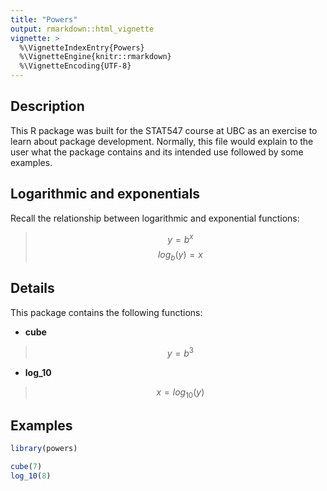 ```yaml
---
title: "Powers"
output: rmarkdown::html_vignette
vignette: >
  %\VignetteIndexEntry{Powers}
  %\VignetteEngine{knitr::rmarkdown}
  %\VignetteEncoding{UTF-8}
---
```


## Description

This R package was built for the STAT547 course at UBC as an exercise to learn about package development. Normally, this file would explain to the user what the package contains and its intended use followed by some examples. 


## Logarithmic and exponentials 

Recall the relationship between logarithmic and exponential functions:

> $$y = b^x$$ 
$$log_b(y) = x$$


## Details

This package contains the following functions: 

  - **cube** 

> $$y = b^3$$

  - **log_10**
  
> $$x = log_{10}(y)$$
  

## Examples

```r
library(powers)
```

```r
cube(7)
log_10(8)
```



